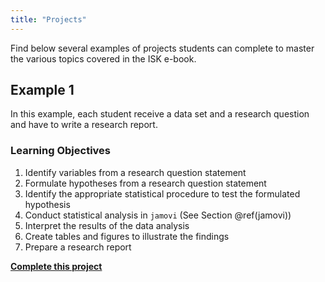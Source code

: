 ```yaml
---
title: "Projects"
---
```


Find below several examples of projects students can complete to master the various topics covered in the ISK e-book.

## Example 1

In this example, each student receive a data set and a research question and have to write a research report.

### Learning Objectives

1. Identify variables from a research question statement
2. Formulate hypotheses from a research question statement
3. Identify the appropriate statistical procedure to test the formulated hypothesis
4. Conduct statistical analysis in `jamovi` (See Section \@ref(jamovi))
5. Interpret the results of the data analysis
6. Create tables and figures to illustrate the findings
7. Prepare a research report

[**Complete this project**](./projects/project1.html)


